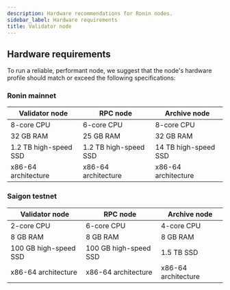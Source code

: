 ```yaml
---
description: Hardware recommendations for Ronin nodes.
sidebar_label: Hardware requirements
title: Validator node
---
```


## Hardware requirements

To run a reliable, performant node, we suggest that the node's hardware profile should match or exceed the following specifications:

### Ronin mainnet

|   Validator node          |   RPC node                |   Archive node         |
|---------------------------|---------------------------|------------------------|
|   8-core CPU              |   6-core CPU              |   8-core CPU           |
|   32 GB RAM               |   25 GB RAM               |   32 GB RAM            |
|   1.2 TB high-speed SSD   |   1.2 TB high-speed SSD   |   14 TB high-speed SSD |
|   x86-64 architecture     |   x86-64 architecture     |   x86-64 architecture  |

### Saigon testnet

|   Validator node          |   RPC node                |   Archive node         |
|---------------------------|---------------------------|------------------------|
|   2-core CPU              |   6-core CPU              |   4-core CPU           |
|   8 GB RAM                |   8 GB RAM                |   8 GB RAM             |
|   100 GB high-speed SSD   |   100 GB high-speed SSD   |   1.5 TB SSD           |
|   x86-64 architecture     |   x86-64 architecture     |   x86-64 architecture  |